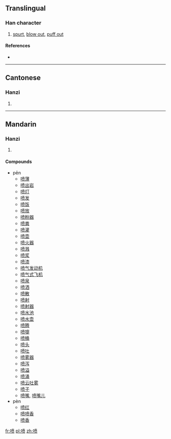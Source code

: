 {{also|噴}}
==Translingual==

===Han character===
{{Han char|rn=30|rad=口|as=09|sn=12|four=|canj=口十廿人 (RJTO)}}

# [[spurt]], [[blow out]], [[puff out]]

====References====
* {{Han ref|kx=0201.121|hdz=10649.030|uh=55B7|ud=21943}}

----

==Cantonese==

===Hanzi===
{{yue-hanzi|jyut=|y=pan3|tra=噴}}

# {{defn|lang=yue|sort=口09}}

----

==Mandarin==

===Hanzi===
{{cmn-hanzi|tra=噴|pin=[[pēn]] ([[pen1]]), [[pèn]] ([[pen4]])|wg=p'en<sup>1</sup>, p'en<sup>4</sup>}}

# {{defn|lang=cmn|sort=口09}}

====Compounds====
* pēn
** [[喷薄]]
** [[喷出岩]]
** [[喷灯]]
** [[喷发]]
** [[喷饭]]
** [[喷放]]
** [[喷粉器]]
** [[喷粪]]
** [[喷灌]]
** [[喷壶]]
** [[喷火器]]
** [[喷溅]]
** [[喷浆]]
** [[喷漆]]
** [[喷气发动机]]
** [[喷气式飞机]]
** [[喷泉]]
** [[喷洒]]
** [[喷散]]
** [[喷射]]
** [[喷射器]]
** [[喷水池]]
** [[喷水壶]]
** [[喷腾]]
** [[喷嚏]]
** [[喷桶]]
** [[喷头]]
** [[喷吐]]
** [[喷雾器]]
** [[喷泻]]
** [[喷溢]]
** [[喷涌]]
** [[喷云吐雾]]
** [[喷子]]
** [[喷嘴]], [[喷嘴儿]]
* pèn
** [[喷红]]
** [[喷喷香]]
** [[喷香]]

[[fr:喷]]
[[pl:喷]]
[[zh:喷]]